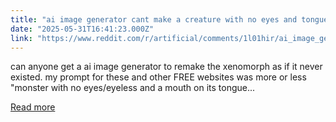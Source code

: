 ```yaml
---
title: "ai image generator cant make a creature with no eyes and tongue mouth"
date: "2025-05-31T16:41:23.000Z"
link: "https://www.reddit.com/r/artificial/comments/1l01hir/ai_image_generator_cant_make_a_creature_with_no/"
---
```


can anyone get a ai image generator to remake the xenomorph as if it never existed. my prompt for these and other FREE websites was more or less "monster with no eyes/eyeless and a mouth on its tongue...

[Read more](https://www.reddit.com/r/artificial/comments/1l01hir/ai_image_generator_cant_make_a_creature_with_no/)
